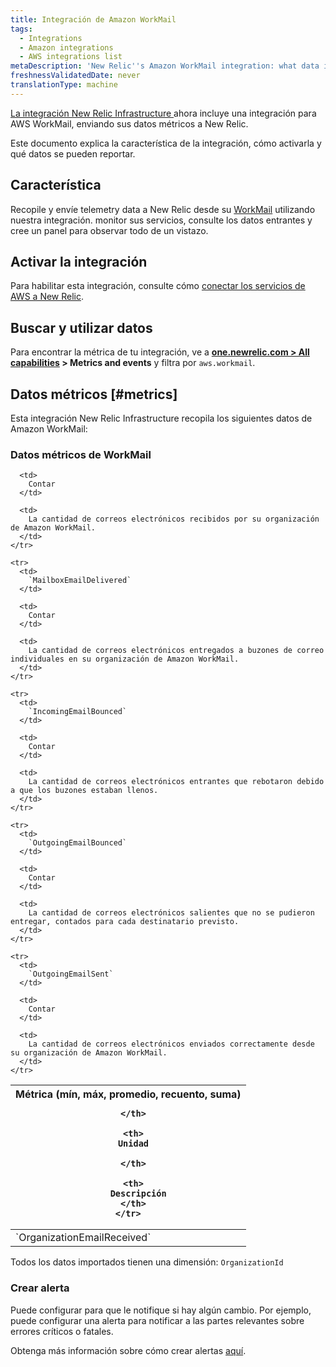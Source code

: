 ```yaml
---
title: Integración de Amazon WorkMail
tags:
  - Integrations
  - Amazon integrations
  - AWS integrations list
metaDescription: 'New Relic''s Amazon WorkMail integration: what data it reports and how to enable it.'
freshnessValidatedDate: never
translationType: machine
---
```


[La integración New Relic Infrastructure ](/docs/infrastructure/integrations-getting-started/getting-started/introduction-infrastructure-integrations)ahora incluye una integración para AWS WorkMail, enviando sus datos métricos a New Relic.

Este documento explica la característica de la integración, cómo activarla y qué datos se pueden reportar.

## Característica

Recopile y envíe telemetry data a New Relic desde su [WorkMail](https://aws.amazon.com/WorkMail/) utilizando nuestra integración. monitor sus servicios, consulte los datos entrantes y cree un panel para observar todo de un vistazo.

## Activar la integración

Para habilitar esta integración, consulte cómo [conectar los servicios de AWS a New Relic](/docs/infrastructure/amazon-integrations/connect/aws-metric-stream-setup/).

## Buscar y utilizar datos

Para encontrar la métrica de tu integración, ve a <DoNotTranslate>**[one.newrelic.com > All capabilities](https://one.newrelic.com/all-capabilities) > Metrics and events**</DoNotTranslate> y filtra por `aws.workmail`.

## Datos métricos [#metrics]

Esta integración New Relic Infrastructure recopila los siguientes datos de Amazon WorkMail:

### Datos métricos de WorkMail

<table>
  <thead>
    <tr>
      <th style={{ width: "200px" }}>
        Métrica (mín, máx, promedio, recuento, suma)  

      </th>

      <th>
        Unidad  

      </th>

      <th>
        Descripción
      </th>
    </tr>
  </thead>

  <tbody>
    <tr>
      <td>
        `OrganizationEmailReceived`
      </td>

      <td>
        Contar
      </td>

      <td>
        La cantidad de correos electrónicos recibidos por su organización de Amazon WorkMail.
      </td>
    </tr>

    <tr>
      <td>
        `MailboxEmailDelivered`
      </td>

      <td>
        Contar
      </td>

      <td>
        La cantidad de correos electrónicos entregados a buzones de correo individuales en su organización de Amazon WorkMail.
      </td>
    </tr>

    <tr>
      <td>
        `IncomingEmailBounced`
      </td>

      <td>
        Contar
      </td>

      <td>
        La cantidad de correos electrónicos entrantes que rebotaron debido a que los buzones estaban llenos.
      </td>
    </tr>

    <tr>
      <td>
        `OutgoingEmailBounced`
      </td>

      <td>
        Contar
      </td>

      <td>
        La cantidad de correos electrónicos salientes que no se pudieron entregar, contados para cada destinatario previsto.
      </td>
    </tr>

    <tr>
      <td>
        `OutgoingEmailSent`
      </td>

      <td>
        Contar
      </td>

      <td>
        La cantidad de correos electrónicos enviados correctamente desde su organización de Amazon WorkMail.
      </td>
    </tr>
  </tbody>
</table>

Todos los datos importados tienen una dimensión: `OrganizationId`

### Crear alerta

Puede configurar <InlinePopover type="alerts"/>para que le notifique si hay algún cambio. Por ejemplo, puede configurar una alerta para notificar a las partes relevantes sobre errores críticos o fatales.

Obtenga más información sobre cómo crear alertas [aquí](/docs/alerts-applied-intelligence/new-relic-alerts/learn-alerts/introduction-alerts/).